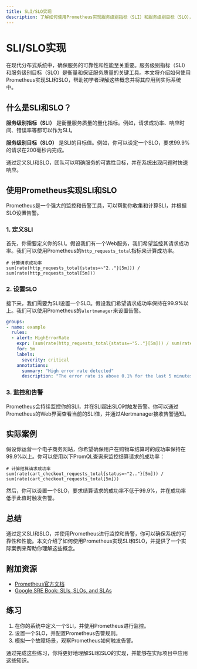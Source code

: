 ```yaml
---
title: SLI/SLO实现
description: 了解如何使用Prometheus实现服务级别指标（SLI）和服务级别目标（SLO），确保系统的可靠性和性能。
---
```


# SLI/SLO实现

在现代分布式系统中，确保服务的可靠性和性能至关重要。服务级别指标（SLI）和服务级别目标（SLO）是衡量和保证服务质量的关键工具。本文将介绍如何使用Prometheus实现SLI和SLO，帮助初学者理解这些概念并将其应用到实际系统中。

## 什么是SLI和SLO？

**服务级别指标（SLI）** 是衡量服务质量的量化指标。例如，请求成功率、响应时间、错误率等都可以作为SLI。

**服务级别目标（SLO）** 是SLI的目标值。例如，你可以设定一个SLO，要求99.9%的请求在200毫秒内完成。

通过定义SLI和SLO，团队可以明确服务的可靠性目标，并在系统出现问题时快速响应。

## 使用Prometheus实现SLI和SLO

Prometheus是一个强大的监控和告警工具，可以帮助你收集和计算SLI，并根据SLO设置告警。

### 1. 定义SLI

首先，你需要定义你的SLI。假设我们有一个Web服务，我们希望监控其请求成功率。我们可以使用Prometheus的`http_requests_total`指标来计算成功率。

```promql
# 计算请求成功率
sum(rate(http_requests_total{status=~"2.."}[5m])) / sum(rate(http_requests_total[5m]))
```

### 2. 设置SLO

接下来，我们需要为SLI设置一个SLO。假设我们希望请求成功率保持在99.9%以上。我们可以使用Prometheus的`alertmanager`来设置告警。

```yaml
groups:
- name: example
  rules:
  - alert: HighErrorRate
    expr: (sum(rate(http_requests_total{status=~"5.."}[5m])) / sum(rate(http_requests_total[5m]))) > 0.001
    for: 5m
    labels:
      severity: critical
    annotations:
      summary: "High error rate detected"
      description: "The error rate is above 0.1% for the last 5 minutes."
```

### 3. 监控和告警

Prometheus会持续监控你的SLI，并在SLI超出SLO时触发告警。你可以通过Prometheus的Web界面查看当前的SLI值，并通过Alertmanager接收告警通知。

## 实际案例

假设你运营一个电子商务网站，你希望确保用户在购物车结算时的成功率保持在99.9%以上。你可以使用以下PromQL查询来监控结算请求的成功率：

```promql
# 计算结算请求成功率
sum(rate(cart_checkout_requests_total{status=~"2.."}[5m])) / sum(rate(cart_checkout_requests_total[5m]))
```

然后，你可以设置一个SLO，要求结算请求的成功率不低于99.9%，并在成功率低于此值时触发告警。

## 总结

通过定义SLI和SLO，并使用Prometheus进行监控和告警，你可以确保系统的可靠性和性能。本文介绍了如何使用Prometheus实现SLI和SLO，并提供了一个实际案例来帮助你理解这些概念。

## 附加资源

- [Prometheus官方文档](https://prometheus.io/docs/)
- [Google SRE Book: SLIs, SLOs, and SLAs](https://sre.google/sre-book/service-level-objectives/)

## 练习

1. 在你的系统中定义一个SLI，并使用Prometheus进行监控。
2. 设置一个SLO，并配置Prometheus告警规则。
3. 模拟一个故障场景，观察Prometheus如何触发告警。

通过完成这些练习，你将更好地理解SLI和SLO的实现，并能够在实际项目中应用这些知识。